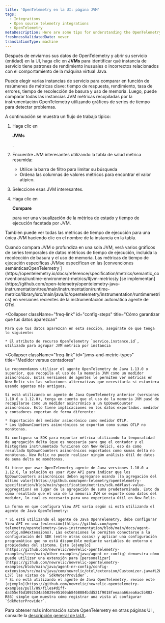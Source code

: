 ```yaml
---
title: 'OpenTelemetry en la UI: página JVM'
tags:
  - Integrations
  - Open source telemetry integrations
  - OpenTelemetry
metaDescription: Here are some tips for understanding the OpenTelemetry JVMs page in the New Relic UI.
freshnessValidatedDate: never
translationType: machine
---
```


Después de enviarnos sus datos de OpenTelemetry y abrir su servicio (entidad) en la UI, haga clic en <DoNotTranslate>**JVMs**</DoNotTranslate> para identificar qué instancia de servicio tiene patrones de rendimiento inusuales o incorrectos relacionados con el comportamiento de la máquina virtual Java.

Puede elegir varias instancias de servicio para comparar en función de resúmenes de métricas clave: tiempo de respuesta, rendimiento, tasa de errores, tiempo de recolección de basura y uso de memoria. Luego, puede comparar todas las instancias JVM métricas recopiladas por la instrumentación OpenTelemetry utilizando gráficos de series de tiempo para detectar problemas.

A continuación se muestra un flujo de trabajo típico:

1. Haga clic en

   <DoNotTranslate>**JVMs**</DoNotTranslate>

   .

2. Encuentre JVM interesantes utilizando la tabla de salud métrica resumida:

   * Utilice la barra de filtro para limitar su búsqueda
   * Ordena las columnas de valores métricos para encontrar el valor atípico.

3. Seleccione esas JVM interesantes.

4. Haga clic en

   <DoNotTranslate>**Compare**</DoNotTranslate>

   para ver una visualización de la métrica de estado y tiempo de ejecución facetada por JVM.

También puede ver todas las métricas de tiempo de ejecución para una única JVM haciendo clic en el nombre de la instancia en la tabla.

<CollapserGroup>
  <Collapser
    className="freq-link"
    id="metric-details"
    title="Detalles métricos de tiempo de ejecución"
  >
    Cuando compara JVM o profundiza en una sola JVM, verá varios gráficos de series temporales de datos métricos de tiempo de ejecución, incluida la recolección de basura y el uso de memoria. Las métricas de tiempo de ejecución específicas JVMse especifican en las [convenciones semánticasOpenTelemetry ](https://opentelemetry.io/docs/reference/specification/metrics/semantic_conventions/runtime-environment-metrics/#jvm-metrics)y [se implementan](https://github.com/open-telemetry/opentelemetry-java-instrumentation/tree/main/instrumentation/runtime-metrics/library/src/main/java/io/opentelemetry/instrumentation/runtimemetrics) en versiones recientes de la instrumentación automática agente de OTel.
  </Collapser>

  <Collapser
    className="freq-link"
    id="config-steps"
    title="Cómo garantizar que tus datos aparezcan"
  >
    Para que tus datos aparezcan en esta sección, asegúrate de que tenga lo siguiente:

    * El atributo de recurso OpenTelemetry `service.instance.id`, utilizado para agrupar JVM métrica por instancia
  </Collapser>

  <Collapser
    className="freq-link"
    id="jvms-and-metric-types"
    title="Medidor versus contadores"
  >
    Le recomendamos utilizar el agente OpenTelemetry de Java 1.13.0 o superior, que recopila el uso de la memoria JVM como un medidor asincrónico. Estas versiones de agentes le permiten ver métricas en New Relic sin las soluciones alternativas que necesitaría si estuviera usando agentes más antiguos.

    Si está utilizando un agente de Java OpenTelemetry anterior (versiones 1.10.0 a 1.12.0), tenga en cuenta que el uso de la memoria JVM pasó de recopilarse como un medidor asincrónico a un UpDownCounter asincrónico. Esto tiene implicaciones en los datos exportados. medidor y contadores exportan de forma diferente:

    * Exportación del medidor asincrónico como medidor OTLP.
    * Los UpDownCounters asincrónicos se exportan como sumas OTLP no monótonas.

    Si configura su SDK para exportar métrica utilizando la temporalidad de agregación delta (que es necesaria para que el contador y el histograma instrumentado funcionen con New Relic), eso da como resultado UpDownCounters asincrónicos exportados como sumas delta no monótonas. New Relic no puede realizar ningún análisis útil de datos de suma delta no monótonos.

    Si tiene que usar OpenTelemetry agente de Java versiones 1.10.0 a 1.12.0, la solución es usar View API para indicar que los UpDownCounters asincrónicos deben agregarse usando [la agregación del último valor](https://github.com/open-telemetry/opentelemetry-specification/blob/main/specification/metrics/sdk.md#last-value-aggregation) en lugar de la agregación de suma predeterminada. Esto da como resultado que el uso de la memoria JVM se exporte como datos del medidor, lo cual es necesario para una experiencia útil en New Relic.

    La forma en que configura View API varía según si está utilizando el agente de Java OpenTelemetry:

    * Si está utilizando el agente de Java OpenTelemetry, debe configurar View API en una [extensión](https://github.com/open-telemetry/opentelemetry-java-instrumentation/blob/main/docs/agent-config.md#extensions). Las extensiones le permiten conectarse a la configuración del SDK (entre otras cosas) y aplicar una configuración programática que no está disponible mediante variables de entorno o propiedades del sistema. Este [ejemplo](https://github.com/newrelic/newrelic-opentelemetry-examples/tree/main/other-examples/java/agent-nr-config) demuestra cómo puede utilizar una extensión para [personalizar](https://github.com/newrelic/newrelic-opentelemetry-examples/blob/main/java/agent-nr-config/config-extension/src/main/java/com/newrelic/otel/extension/Customizer.java#L28-L37) las vistas de `SdkMeterProvider`.
    * Si no está utilizando el agente de Java OpenTelemetry, revise este [ejemplo](https://github.com/newrelic/newrelic-opentelemetry-examples/pull/89/files#diff-da355ef6d1092534a55829e95160ab8468884bdd521f9018feeaaa66aea6ac5bR82-R86) simple que muestra cómo registrar una vista al configurar `SdkMeterProvider`.
  </Collapser>
</CollapserGroup>

Para obtener más información sobre OpenTelemetry en otras páginas UI , consulte la [descripción general de laUI ](/docs/more-integrations/open-source-telemetry-integrations/opentelemetry/view-your-data/opentelemetry-view-your-data).